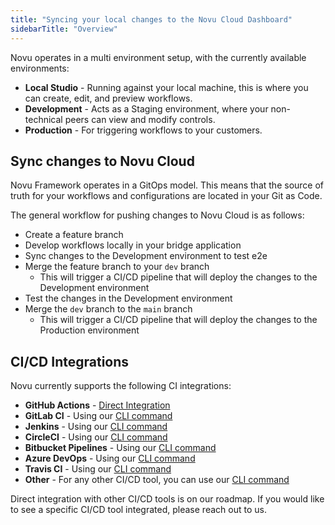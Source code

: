 ```yaml
---
title: "Syncing your local changes to the Novu Cloud Dashboard"
sidebarTitle: "Overview"
---
```


Novu operates in a multi environment setup, with the currently available environments:

- **Local Studio** - Running against your local machine, this is where you can create, edit, and preview workflows.
- **Development** - Acts as a Staging environment, where your non-technical peers can view and modify controls.
- **Production** - For triggering workflows to your customers.

## Sync changes to Novu Cloud

Novu Framework operates in a GitOps model. This means that the source of truth for your workflows and configurations are located in your Git as Code.

The general workflow for pushing changes to Novu Cloud is as follows:

- Create a feature branch
- Develop workflows locally in your bridge application
- Sync changes to the Development environment to test e2e
- Merge the feature branch to your `dev` branch
  - This will trigger a CI/CD pipeline that will deploy the changes to the Development environment
- Test the changes in the Development environment
- Merge the `dev` branch to the `main` branch
  - This will trigger a CI/CD pipeline that will deploy the changes to the Production environment

## CI/CD Integrations

Novu currently supports the following CI integrations:

- **GitHub Actions** - [Direct Integration](/deployment/actions)
- **GitLab CI** - Using our [CLI command](/deployment/cli)
- **Jenkins** - Using our [CLI command](/deployment/cli)
- **CircleCI** - Using our [CLI command](/deployment/cli)
- **Bitbucket Pipelines** - Using our [CLI command](/deployment/cli)
- **Azure DevOps** - Using our [CLI command](/deployment/cli)
- **Travis CI** - Using our [CLI command](/deployment/cli)
- **Other** - For any other CI/CD tool, you can use our [CLI command](/deployment/cli)

<Info>
  Direct integration with other CI/CD tools is on our roadmap. If you would like
  to see a specific CI/CD tool integrated, please reach out to us.
</Info>
